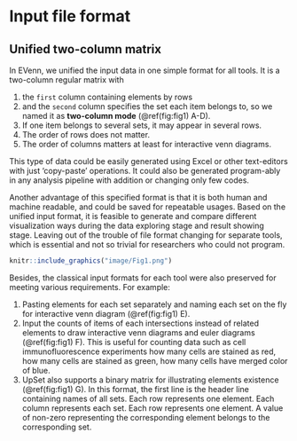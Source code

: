 # Input file format

## Unified two-column matrix

In EVenn, we unified the input data in one simple format for all tools. It is a two-column regular matrix with 

1. the `first` column containing elements by rows 
2. and the `second` column specifies the set each item belongs to, so we named it as **two-column mode** (\@ref(fig:fig1) A-D). 
3. If one item belongs to several sets, it may appear in several rows. 
4. The order of rows does not matter. 
5. The order of columns matters at least for interactive venn diagrams. 

This type of data could be easily generated using Excel or other text-editors with just ‘copy-paste’ operations. It could also be generated program-ably in any analysis pipeline with addition or changing only few codes. 

Another advantage of this specified format is that it is both human and machine readable, and could be saved for repeatable usages. Based on the unified input format, it is feasible to generate and compare different visualization ways during the data exploring stage and result showing stage. Leaving out of the trouble of file format changing for separate tools, which is essential and not so trivial for researchers who could not program.  

```r
knitr::include_graphics("image/Fig1.png")
```

Besides, the classical input formats for each tool were also preserved for meeting various requirements. For example:

1. Pasting elements for each set separately and naming each set on the fly for interactive venn diagram (\@ref(fig:fig1) E).
2. Input the counts of items of each intersections instead of related elements to draw interactive venn diagrams and euler diagrams (\@ref(fig:fig1) F). This is useful for counting data such as cell immunofluorescence experiments how many cells are stained as red, how many cells are stained as green, how many cells have merged color of blue. 
3. UpSet also supports a binary matrix for illustrating elements existence  (\@ref(fig:fig1) G). In this format, the first line is the header line containing names of all sets. Each row represents one element. Each column represents each set. Each row represents one element. A value of non-zero representing the corresponding element belongs to the corresponding set.



